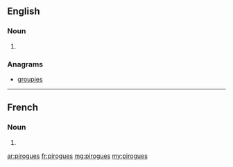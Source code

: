 ==English==

===Noun===
{{head|en|noun plural form}}

# {{plural of|pirogue|lang=en}}

===Anagrams===
* [[groupies#English|groupies]]

----

==French==

===Noun===
{{head|fr|noun plural form|g=m}}

# {{plural of|pirogue|lang=fr}}

[[ar:pirogues]]
[[fr:pirogues]]
[[mg:pirogues]]
[[my:pirogues]]